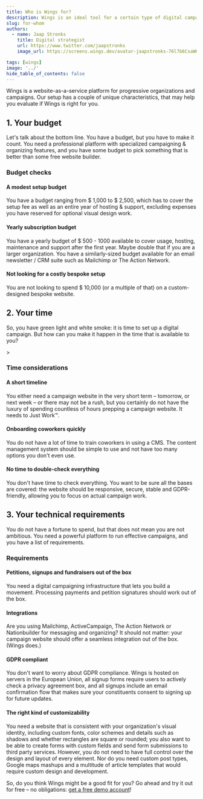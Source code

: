 ```yaml
---
title: Who is Wings for?
description: Wings is an ideal tool for a certain type of digital campaigner. Here is a handy checklist to quickly evaluate if Wings is the right fit.
slug: for-whom
authors:
  - name: Jaap Stronks
    title: Digital strategist
    url: https://www.twitter.com/jaapstronks
    image_url: https://screens.wings.dev/avatar-jaapstronks-76l7b6CsaWHRsbsqQ7OPIMlleZSbv3I5r3KV6w5Wx7GmVr0ozCnQgQHwNUGbG9XPu2RyFo18h6Duq2KSUWo9tOcJupIyh7A7e09m.jpeg

tags: [wings]
image: '../'
hide_table_of_contents: false
---
```



Wings is a website-as-a-service platform for progressive organizations and campaigns. Our setup has a couple of unique characteristics, that may help you evaluate if Wings is right for you.

<ImageComponent image={budgetImage} />

<!--truncate-->

## 1. Your budget

Let's talk about the bottom line. You have a budget, but you have to make it count. You need a professional platform with specialized campaigning & organizing features, and you have some budget to pick something that is better than some free website builder.

### Budget checks

#### A modest setup budget

You have a budget ranging from $ 1,000 to $ 2,500, which has to cover the setup fee as well as an entire year of hosting & support, excluding expenses you have reserved for optional visual design work.

#### Yearly subscription budget

You have a yearly budget of $ 500 - 1000 available to cover usage, hosting, maintenance and support after the first year. Maybe double that if you are a larger organization. You have a similarly-sized budget available for an email newsletter / CRM suite such as Mailchimp or The Action Network.

#### Not looking for a costly bespoke setup

You are not looking to spend $ 10,000 (or a multiple of that) on a custom-designed bespoke website.

## 2. Your time

So, you have green light and white smoke: it is time to set up a digital campaign. But how can you make it happen in the time that is available to you?

<ImageComponent image={timeImage} />>

### Time considerations

#### A short timeline

You either need a campaign website in the very short term – tomorrow, or next week – or there may not be a rush, but you certainly do not have the luxury of spending countless of hours prepping a campaign website. It needs to Just Work™.

#### Onboarding coworkers quickly

You do not have a lot of time to train coworkers in using a CMS. The content management system should be simple to use and not have too many options you don't even use.

#### No time to double-check everything

You don't have time to check everything. You want to be sure all the bases are covered: the website should be responsive, secure, stable and GDPR-friendly, allowing you to focus on actual campaign work.

## 3. Your technical requirements

You do not have a fortune to spend, but that does not mean you are not ambitious. You need a powerful platform to run effective campaigns, and you have a list of requirements.

<ImageComponent image={requirementsImage} />

### Requirements

#### Petitions, signups and fundraisers out of the box

You need a digital campaigning infrastructure that lets you build a movement. Processing payments and petition signatures should work out of the box.

#### Integrations

Are you using Mailchimp, ActiveCampaign, The Action Network or Nationbuilder for messaging and organizing? It should not matter: your campaign website should offer a seamless integration out of the box. (Wings does.)

#### GDPR compliant

You don't want to worry about GDPR compliance. Wings is hosted on servers in the European Union, all signup forms require users to actively check a privacy agreement box, and all signups include an email confirmation flow that makes sure your constituents consent to signing up for future updates.

#### The right kind of customizability

You need a website that is consistent with your organization's visual identity, including custom fonts, color schemes and details such as shadows and whether rectangles are square or rounded; you also want to be able to create forms with custom fields and send form submissions to third party services. However, you do not need to have full control over the design and layout of every element. Nor do you need custom post types, Google maps mashups and a multitude of article templates that would require custom design and development.

So, do you think Wings might be a good fit for you? Go ahead and try it out for free – no obligations: [get a free demo account](/demo)!
